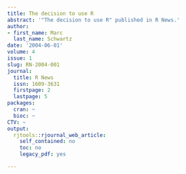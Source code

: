 ```yaml
---
title: The decision to use R
abstract: '"The decision to use R" published in R News.'
author:
- first_name: Marc
  last_name: Schwartz
date: '2004-06-01'
volume: 4
issue: 1
slug: RN-2004-001
journal:
  title: R News
  issn: 1609-3631
  firstpage: 2
  lastpage: 5
packages:
  cran: ~
  bioc: ~
CTV: ~
output:
  rjtools::rjournal_web_article:
    self_contained: no
    toc: no
    legacy_pdf: yes

---
```

